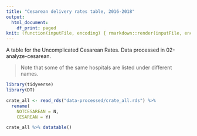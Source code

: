 ```yaml
---
title: "Cesarean delivery rates table, 2016-2018"
output:
  html_document:
    df_print: paged
knit: (function(inputFile, encoding) { rmarkdown::render(inputFile, encoding = encoding, output_dir = "docs") })
---
```


A table for the Uncomplicated Cesarean Rates. Data processed in 02-analyze-cesarean.

> Note that some of the same hospitals are listed under different names.

```r
library(tidyverse)
library(DT)
```


```r
crate_all <- read_rds("data-processed/crate_all.rds") %>% 
  rename(
    NOTCESAREAN = N,
    CESAREAN = Y)
```


```r
crate_all %>% datatable()
```

